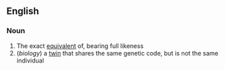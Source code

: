 ==English==
===Noun===
#The exact [[equivalent]] of, bearing full likeness
#(''biology'') a [[twin]] that shares the same genetic code, but is not the same individual